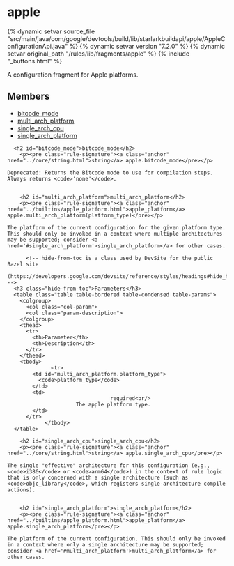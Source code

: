 <html devsite>
<head>
  <meta name="project_path" value="/_project.yaml">
  <meta name="book_path" value="/versions/7.2.0/_book.yaml">
</head>
<body>

<h1 class="page-title" id="modules.apple">apple</h1>

{% dynamic setvar source_file "src/main/java/com/google/devtools/build/lib/starlarkbuildapi/apple/AppleConfigurationApi.java" %}
{% dynamic setvar version "7.2.0" %}
{% dynamic setvar original_path "/rules/lib/fragments/apple" %}
{% include "_buttons.html" %}
<!-- {% raw %} -->

A configuration fragment for Apple platforms.

<h2>Members</h2>
<ul>
    <li>
    <a href="#bitcode_mode">bitcode_mode</a>
  </li>
      <li>
    <a href="#multi_arch_platform">multi_arch_platform</a>
  </li>
      <li>
    <a href="#single_arch_cpu">single_arch_cpu</a>
  </li>
      <li>
    <a href="#single_arch_platform">single_arch_platform</a>
  </li>
  </ul>

      <h2 id="bitcode_mode">bitcode_mode</h2>
        <p><pre class="rule-signature"><a class="anchor" href="../core/string.html">string</a> apple.bitcode_mode</pre></p>

    Deprecated: Returns the Bitcode mode to use for compilation steps. Always returns <code>'none'</code>.


        <h2 id="multi_arch_platform">multi_arch_platform</h2>
        <p><pre class="rule-signature"><a class="anchor" href="../builtins/apple_platform.html">apple_platform</a> apple.multi_arch_platform(platform_type)</pre></p>

    The platform of the current configuration for the given platform type. This should only be invoked in a context where multiple architectures may be supported; consider <a href='#single_arch_platform'>single_arch_platform</a> for other cases.

          <!-- hide-from-toc is a class used by DevSite for the public Bazel site
      (https://developers.google.com/devsite/reference/styles/headings#hide_headings_from_the_toc) -->
      <h3 class="hide-from-toc">Parameters</h3>
      <table class="table table-bordered table-condensed table-params">
        <colgroup>
          <col class="col-param">
          <col class="param-description">
        </colgroup>
        <thead>
          <tr>
            <th>Parameter</th>
            <th>Description</th>
          </tr>
        </thead>
        <tbody>
                  <tr>
            <td id="multi_arch_platform.platform_type">
              <code>platform_type</code>
            </td>
            <td>
                                     required<br/>
                          The apple platform type.
            </td>
          </tr>
                </tbody>
      </table>

        <h2 id="single_arch_cpu">single_arch_cpu</h2>
        <p><pre class="rule-signature"><a class="anchor" href="../core/string.html">string</a> apple.single_arch_cpu</pre></p>

    The single "effective" architecture for this configuration (e.g., <code>i386</code> or <code>arm64</code>) in the context of rule logic that is only concerned with a single architecture (such as <code>objc_library</code>, which registers single-architecture compile actions).


        <h2 id="single_arch_platform">single_arch_platform</h2>
        <p><pre class="rule-signature"><a class="anchor" href="../builtins/apple_platform.html">apple_platform</a> apple.single_arch_platform</pre></p>

    The platform of the current configuration. This should only be invoked in a context where only a single architecture may be supported; consider <a href='#multi_arch_platform'>multi_arch_platform</a> for other cases.



</body>
</html>

<!-- {% endraw %} -->
